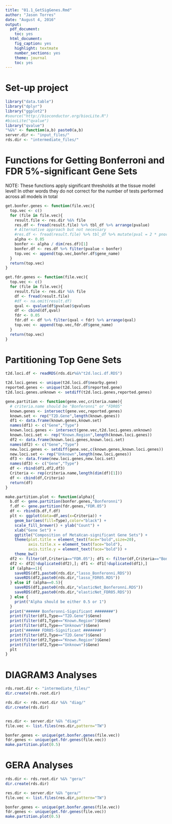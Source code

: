 ```yaml
---
title: "01.1_GetSigGenes.Rmd"
author: "Jason Torres"
date: "August 4, 2016"
output:
  pdf_document:
    toc: yes
  html_document:
    fig_caption: yes
    highlight: textmate
    number_sections: yes
    theme: journal
    toc: yes
---
```


# Set-up project 

```r
library("data.table")
library("dplyr")
library("ggplot2")
#source("http://bioconductor.org/biocLite.R")
#biocLite("qvalue")
library("qvalue")
"%&%" <- function(a,b) paste0(a,b) 
server.dir <- "input_files/"
rds.dir <- "intermediate_files/"
```

# Functions for Getting Bonferroni and FDR 5%-significant Gene Sets 

NOTE: These functions apply significant thresholds at the tissue model level! In other words they do not correct for the number of tests performed across all models in total

```r

get.bonfer.genes <- function(file.vec){
  top.vec <- c() 
  for (file in file.vec){
    result.file <- res.dir %&% file
    res.df <- fread(result.file) %>% tbl_df %>% arrange(pvalue)
    # Alternative approach but not necessary 
    #res.df <- fread(result.file) %>% tbl_df %>% mutate(pval = 2 * pnorm(-abs(zscore))) %>% arrange(pval)
    alpha <- 0.05
    bonfer <- alpha / dim(res.df)[1]
    bonfer.df <- res.df %>% filter(pvalue < bonfer)
    top.vec <- append(top.vec,bonfer.df$gene_name)
  }
  return(top.vec)
}

get.fdr.genes <- function(file.vec){
  top.vec <- c() 
  for (file in file.vec){
    result.file <- res.dir %&% file
    df <- fread(result.file)
    #df <- na.omit(result.df) 
    qval <- qvalue(df$pvalue)$qvalues 
    df <- cbind(df,qval)
    fdr <- 0.05
    fdr.df <- df %>% filter(qval < fdr) %>% arrange(qval)
    top.vec <- append(top.vec,fdr.df$gene_name)
  }
  return(top.vec) 
}
```

# Partitioning Top Gene Sets 

```r
t2d.loci.df <- readRDS(rds.dir%&%"t2d.loci.df.RDS")

t2d.loci.genes <- unique(t2d.loci.df$nearby.gene)
reported.genes <- unique(t2d.loci.df$reported.gene) 
t2d.loci.genes.unknown <- setdiff(t2d.loci.genes,reported.genes)

gene.partition <- function(gene.vec,criteria.name){
  # criteria.name should be "Bonferonni" or "FDR05"
  known.genes <- intersect(gene.vec,reported.genes)
  known.set <- rep("T2D.Gene",length(known.genes))
  df1 <- data.frame(known.genes,known.set)
  names(df1) <- c("Gene","Type")
  known.loci.genes <- intersect(gene.vec,t2d.loci.genes.unknown)
  known.loci.set <- rep("Known.Region",length(known.loci.genes))
  df2 <- data.frame(known.loci.genes,known.loci.set)
  names(df2) <- c("Gene","Type")
  new.loci.genes <- setdiff(gene.vec,c(known.genes,known.loci.genes))
  new.loci.set <- rep("Unknown",length(new.loci.genes))
  df3 <- data.frame(new.loci.genes,new.loci.set)
  names(df3) <- c("Gene","Type")
  df <- rbind(df1,df2,df3)
  Criteria <- rep(criteria.name,length(dim(df)[1]))
  df <- cbind(df,Criteria)
  return(df)
}

make.partition.plot <- function(alpha){
  b.df <- gene.partition(bonfer.genes,"Bonferonni")
  f.df <- gene.partition(fdr.genes,"FDR.05")
  df <- rbind(b.df,f.df)
  plt <- ggplot(data=df,aes(x=Criteria)) +
    geom_bar(aes(fill=Type),color="black") +
    scale_fill_brewer() + ylab("Count") + 
    xlab("Gene Set") + 
    ggtitle("Composition of MetaXcan-significant Gene Sets") +
    theme(plot.title = element_text(face="bold",size=20),
          axis.title.x = element_text(face="bold"),
          axis.title.y = element_text(face="bold")) +
    theme_bw()
  df2 <- filter(df,Criteria=="FDR.05"); df1 <- filter(df,Criteria=="Bonferonni")
  df2 <- df2[!duplicated(df2),]; df1 <- df1[!duplicated(df1),]
  if (alpha==1){
    saveRDS(df1,paste0(rds.dir,"lasso_Bonferonni.RDS"))
    saveRDS(df2,paste0(rds.dir,"lasso_FDR05.RDS"))
  } else if (alpha==0.5){
    saveRDS(df1,paste0(rds.dir,"elasticNet_Bonferonni.RDS"))
    saveRDS(df2,paste0(rds.dir,"elasticNet_FDR05.RDS"))    
  } else {
    print("Alpha should be either 0.5 or 1")
  }
  print("###### Bonferonni-Significant ########")
  print(filter(df1,Type=="T2D.Gene")$Gene)
  print(filter(df1,Type=="Known.Region")$Gene)
  print(filter(df1,Type=="Unknown")$Gene)
  print("###### FDR05-Significant ########")
  print(filter(df2,Type=="T2D.Gene")$Gene)
  print(filter(df2,Type=="Known.Region")$Gene)
  print(filter(df2,Type=="Unknown")$Gene)
  plt
}
```

# DIAGRAM3 Analyses 

```r
rds.root.dir <- "intermediate_files/"
dir.create(rds.root.dir)

rds.dir <- rds.root.dir %&% "diag/"
dir.create(rds.dir)


res.dir <- server.dir %&% "diag/"
file.vec <- list.files(res.dir,pattern="TW")

bonfer.genes <- unique(get.bonfer.genes(file.vec))
fdr.genes <- unique(get.fdr.genes(file.vec))
make.partition.plot(0.5)
```

# GERA Analyses 

```r

rds.dir <- rds.root.dir %&% "gera/"
dir.create(rds.dir)

res.dir <- server.dir %&% "gera/"
file.vec <- list.files(res.dir,pattern="TW")

bonfer.genes <- unique(get.bonfer.genes(file.vec))
fdr.genes <- unique(get.fdr.genes(file.vec))
make.partition.plot(0.5)
```
